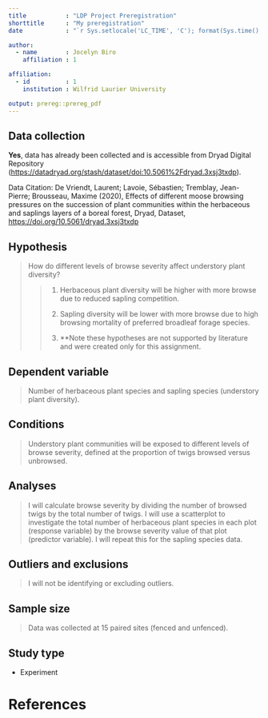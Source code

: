 ```yaml
---
title           : "LDP Project Preregistration"
shorttitle      : "My preregistration"
date            : "`r Sys.setlocale('LC_TIME', 'C'); format(Sys.time(), '%d\\\\. %B %Y')`"

author: 
  - name        : Jocelyn Biro
    affiliation : 1

affiliation:
  - id          : 1
    institution : Wilfrid Laurier University

output: prereg::prereg_pdf
---
```


<!-- To keep pre-registrations to a reasonable length for readers, we recommend answers fit within a single page .pdf document, roughly 3200 characters. Read more about this here: https://aspredicted.org/messages/why_limits.php -->

## Data collection

<!-- Have any data been collected for this study already? (Note: "Yes" is not an accepted answer.) -->

**Yes**, data has already been collected and is accessible from Dryad Digital Repository (<https://datadryad.org/stash/dataset/doi:10.5061%2Fdryad.3xsj3txdp>).

Data Citation: De Vriendt, Laurent; Lavoie, Sébastien; Tremblay, Jean-Pierre; Brousseau, Maxime (2020), Effects of different moose browsing pressures on the succession of plant communities within the herbaceous and saplings layers of a boreal forest, Dryad, Dataset, <https://doi.org/10.5061/dryad.3xsj3txdp>

## Hypothesis

<!-- What's the main question being asked or hypothesis being tested in this study? -->

> How do different levels of browse severity affect understory plant diversity?
>
> > 1.  Herbaceous plant diversity will be higher with more browse due to reduced sapling competition.
> >
> > 2.  Sapling diversity will be lower with more browse due to high browsing mortality of preferred broadleaf forage species.
> >
> > 3.  \*\*Note these hypotheses are not supported by literature and were created only for this assignment.

## Dependent variable

<!-- Describe the key dependent variable(s) specifying how they will be measured. -->

> Number of herbaceous plant species and sapling species (understory plant diversity).

## Conditions

<!-- How many and which conditions will participants be assigned to? -->

> Understory plant communities will be exposed to different levels of browse severity, defined at the proportion of twigs browsed versus unbrowsed.

## Analyses

<!-- Specify exactly which analyses you will conduct to examine the main question/hypothesis. -->

> I will calculate browse severity by dividing the number of browsed twigs by the total number of twigs. I will use a scatterplot to investigate the total number of herbaceous plant species in each plot (response variable) by the browse severity value of that plot (predictor variable). I will repeat this for the sapling species data.

## Outliers and exclusions

<!-- Describe exactly how outliers will be defined and handled, and your precise rule(s) for excluding observations. -->

> I will not be identifying or excluding outliers.

## Sample size

<!-- How many observations will be collected or what will determine sample size? No need to justify decision, but be precise about _exactly_ how the number will be determined. -->

> Data was collected at 15 paired sites (fenced and unfenced).

## Study type

-   Experiment

# References

## 

```{=tex}
\vspace{-2pc}
\setlength{\parindent}{-0.5in}
\setlength{\leftskip}{-1in}
\setlength{\parskip}{8pt}
```
\noindent
